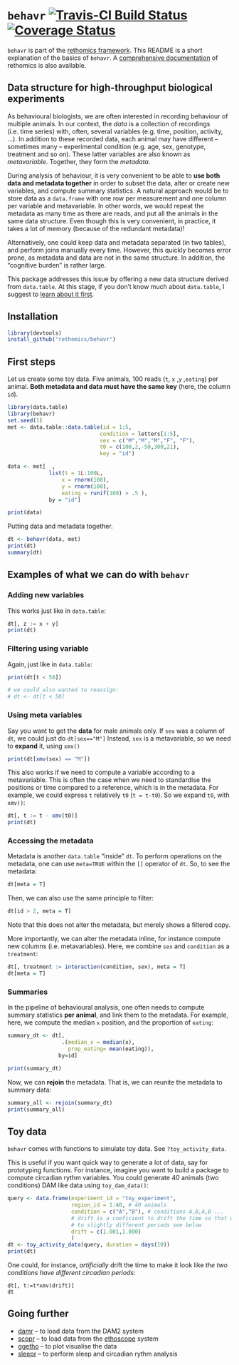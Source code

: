 # `behavr` [![Travis-CI Build Status](https://travis-ci.org/rethomics/behavr.svg?branch=master)](https://travis-ci.org/rethomics/behavr) [![Coverage Status](https://img.shields.io/codecov/c/github/rethomics/behavr/master.svg)](https://codecov.io/github/rethomics/behavr?branch=master)

<!-- [![AppVeyor Build Status](https://ci.appveyor.com/api/projects/status/github/tidyverse/hms?branch=master&svg=true)](https://ci.appveyor.com/project/tidyverse/hms)  -->

<!--[![CRAN_Status_Badge](http://www.r-pkg.org/badges/version/hms)](https://cran.r-project.org/package=hms) -->

`behavr` is part of the [rethomics framework](https://rethomics.github.io).
This README is a short explanation of the basics of `behavr`.
A [comprehensive documentation](https/rethomics.github.io/doc) of rethomics is also available.

## Data structure for high-throughput biological experiments

As behavioural biologists, we are often interested in recording behaviour of multiple animals.
In our context, the *data* is a collection of recordings (i.e. time series) with, often, several variables (e.g. time, position, activity, ...).
In addition to these recorded data, each animal may have different -- sometimes many -- experimental condition (e.g. age, sex, genotype, treatment and so on).
These latter variables are also known as *metavariable*. Together, they form the *metadata*.

During analysis of behaviour, it is very convenient to be able to **use both data and metadata together** in order to subset the data, alter or create new variables, and compute summary statistics.
A natural approach would be to store data as a `data.frame` with one row per measurement and one column per variable and metavariable.
In other words, we would repeat the metadata as many time as there are reads, and put all the animals in the same data structure. 
Even though this is very convenient, in practice, it takes a lot of memory (because of the redundant metadata)!

Alternatively, one could keep data and metadata separated (in two tables), and perform joins manually every time.
However, this quickly becomes error prone, as metadata and data are not in the same structure.
In addition, the "cognitive burden" is rather large.

This package addresses this issue by offering a new data structure derived from `data.table`.
At this stage, if you don't know much about `data.table`,
I suggest to [learn about it first](https://cran.r-project.org/web/packages/data.table/vignettes/datatable-intro.html).

## Installation

```r
library(devtools)
install_github("rethomics/behavr")
```


## First steps

Let us create some toy data.
Five animals, 100 reads (`t`, `x` ,`y` ,`eating`) per animal.
**Both metadata and data must have the same key** (here, the column `id`).
```r
library(data.table)
library(behavr)
set.seed(1)
met <- data.table::data.table(id = 1:5,
                             condition = letters[1:5],
                             sex = c("M","M","M","F", "F"),
                             t0 = c(100,2,-50,300,21),
                             key = "id")

data <- met[  ,
             list(t = 1L:100L,
                 x = rnorm(100),
                 y = rnorm(100),
                 eating = runif(100) > .5 ),
             by = "id"]

print(data)
```

Putting data and metadata together.

```r
dt <- behavr(data, met)
print(dt)
summary(dt)
```

## Examples of what we can do with `behavr`

### Adding new variables

This works just like in `data.table`:

```r
dt[, z := x + y]
print(dt)
```

### Filtering using variable

Again, just like in `data.table`:

```r
print(dt[t < 50])

# we could also wanted to reassign:
# dt <- dt[t < 50]
```


### Using meta variables

Say you want to get the **data** for male animals only.
If `sex` was a column of `dt`, we could just do `dt[sex=="M"]`
Instead, `sex` is a metavariable, so we need to **expand** it, using `xmv()`

```r
print(dt[xmv(sex) == "M"])
```

This also works if we need to compute a variable according to a metavariable.
This is often the case when we need to standardise the positions or time compared to a reference, which is in the metadata.
For example, we could express `t` relatively `t0` (`t = t-t0`). 
So we expand `t0`, with `xmv()`:

```r
dt[, t := t - xmv(t0)]
print(dt)
```

### Accessing the metadata

Metadata is another `data.table` "inside" `dt`.
To perform operations on the metadata, one can use `meta=TRUE` within the `[]` operator of `dt`.
So, to see the metadata:
```r
dt[meta = T]
```

Then, we can also use the same principle to filter:
```r
dt[id > 2, meta = T]
```
Note that this does not alter the metadata, but merely shows a filtered copy.

More importantly, we can alter the metadata inline, for instance compute new columns (i.e. metavariables).
Here, we combine `sex` and `condition` as a `treatment`:

```r
dt[, treatment := interaction(condition, sex), meta = T]
dt[meta = T]
```


### Summaries

In the pipeline of behavioural analysis, one often needs to compute summary statistics **per animal**, and link them to the metadata.
For example, here, we compute the median `x` position, and the proportion of `eating`:

```r
summary_dt <- dt[,
                 .(median_x = median(x),
                   prop_eating= mean(eating)),
                by=id]

print(summary_dt)
```

Now, we can **rejoin** the metadata. 
That is, we can reunite the metadata to summary data:

```r
summary_all <- rejoin(summary_dt)
print(summary_all)
```

## Toy data

`behavr` comes with functions to simulate toy data. See `?toy_activity_data`.

This is useful if you want quick way to generate a lot of data, say for prototyping functions.
For instance, imagine you want to build a package to compute circadian rythm variables.
You could generate 40 animals (two conditions) DAM like data using `toy_dam_data()`:

```r
query <- data.frame(experiment_id = "toy_experiment",
                    region_id = 1:40, # 40 animals
                    condition = c("A","B"), # conditions A,B,A,B ...
                    # drift is a coeficient to drift the time so that we make 
                    # to slightly different periods see below
                    drift = c(1.001,1.000)
                    )
dt <- toy_activity_data(query, duration = days(10))
print(dt)
```

One could, for instance, *artificially* drift the time to make it look like *the two conditions have different circadian periods*:

```
dt[, t:=t*xmv(drift)]
dt
```




## Going further

<!-- * [behavr](https://github.com/rethomics/behavr) -- to manipulate the data (create new variable/meta-variables) -->
* [damr](https://github.com/rethomics/damr) -- to load data from the DAM2 system
* [scopr](https://github.com/rethomics/scopr) -- to load data from the [ethoscope](http://gilestrolab.github.io/ethoscope/) system
* [ggetho](https://github.com/rethomics/ggetho) -- to plot visualise the data
* [sleepr](https://github.com/rethomics/sleepr) -- to perform sleep and circadian rythm analysis

